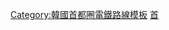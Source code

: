 {{鐵道路線
| 模板名稱 =盆唐线
| 名稱 = [[File:Korail logo.svg|KORAIL|link=韓國鐵道公社|60px]] [[盆唐線]]
| 代表色 = #FFB300
| 背景色 = #fff6d5
| 車站列表 = [[清涼里站|清涼里]] - [[往十里站|往十里]] - [[首爾林站|首爾林]] - [[狎鸥亭罗德奥站|狎鸥亭罗德奥]] - [[江南区厅站|江南区厅]] - [[宣靖陵站|宣靖陵]] - [[宣陵站|宣陵]] - [[漢堤站|漢堤]] - [[道谷站|道谷]] - [[九龍站 (首爾)|九龍]] - [[開浦洞站|開浦洞]] - [[大母山站|大母山]] - [[水西站 (首尔)|水西]] - [[福井站 (首爾)|福井]] - [[嘉泉大學站|嘉泉大學]] - [[太平站 (韓国)|太平]] - [[牡丹站|牡丹]] - [[野塔站|野塔]] - [[二梅站|二梅]] - [[書峴站|書峴]] - [[薮内站|薮内]] - [[亭子站|亭子]] - [[美金站|美金]] - [[梧里站|梧里]] - [[竹田站 (京畿道)|竹田]] - [[宝亭站|宝亭]] - [[驹城站|驹城]] - [[新葛站|新葛]] - [[器兴站|器兴]] - [[上葛站|上葛]] - [[清明站 (京畿道)|清明]] - [[灵通站|灵通]] - [[网浦站|网浦]] - [[梅滩勸善站|梅滩勸善]] - [[水原市厅站|水原市厅]] - [[梅橋站|梅橋]] - [[水原站 (韓国)|水原]]
}}<noinclude>
[[Category:韓國首都圈電鐵路線模板]]
[[Category:韓國铁路模板|首]]
</noinclude>